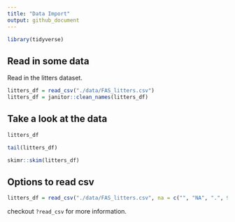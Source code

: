 ```yaml
---
title: "Data Import"
output: github_document
---
```


```r
library(tidyverse)
```

## Read in some data


Read in the litters dataset.

```r
litters_df = read_csv("./data/FAS_litters.csv")
litters_df = janitor::clean_names(litters_df)
```

## Take a look at the data

```r
litters_df
```

```r
tail(litters_df)
```


```r
skimr::skim(litters_df)
```


## Options to read csv


```r
litters_df = read_csv("./data/FAS_litters.csv", na = c("", "NA", ".", 999))
```

checkout `?read_csv` for more information.




